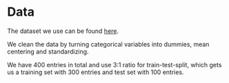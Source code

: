 # Data

The dataset we use can be found [here](http://www-bcf.usc.edu/~gareth/ISL/Credit.csv).

We clean the data by turning categorical variables into dummies, mean centering and standardizing.

We have 400 entries in total and use 3:1 ratio for train-test-split, which gets us a training set with 300 entries and test set with 100 entries.